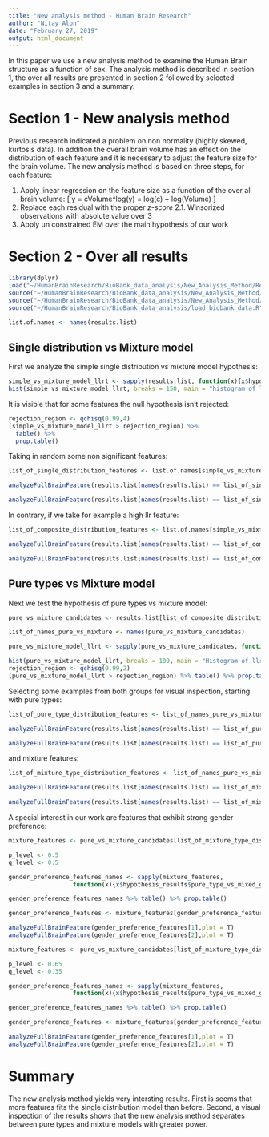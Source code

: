 ```yaml
---
title: "New analysis method - Human Brain Research"
author: "Nitay Alon"
date: "February 27, 2019"
output: html_document
---
```


In this paper we use a new analysis method to examine the Human Brain structure as a function of sex. The analysis method is described in section 1, the over all results are presented in section 2 followed by selected examples in section 3 and a summary.

# Section 1 - New analysis method
Previous research indicated a problem on non normality (highly skewed, kurtosis data). In addition the overall brain volume has an effect on the distribution of each feature and it is necessary to adjust the feature size for the brain volume. The new analysis method is based on three steps, for each feature:

1. Apply linear regression on the feature size as a function of the over all brain volume:
\[
y = cVolume^\alpha \implies log(y) = log(c) + \alpha log(Volume) 
\]
2. Replace each residual with the proper *z-score*
2.1. Winsorized observations with absolute value over 3 
3. Apply un constrained EM over the main hypothesis of our work

# Section 2 - Over all results
```r
library(dplyr)
load("~/HumanBrainResearch/BioBank_data_analysis/New_Analysis_Method/Residuals_analysis_methods/Results/New_analysis_method_results.RData")
source("~/HumanBrainResearch/BioBank_data_analysis/New_Analysis_Method/Residuals_analysis_methods/analyze_full_brain_feature.R")
source("~/HumanBrainResearch/BioBank_data_analysis/New_Analysis_Method/Residuals_analysis_methods/method_helper.R")
source("~/HumanBrainResearch/BioBank_data_analysis/load_biobank_data.R")

list.of.names <- names(results.list)
```

## Single distribution vs Mixture model
First we analyze the simple single distribution vs mixture model hypothesis:
```r
simple_vs_mixture_model_llrt <- sapply(results.list, function(x){x$hypothesis_results$simple_vs_compostie_llrt})
hist(simple_vs_mixture_model_llrt, breaks = 150, main = "histogram of llr statistic", sub = "Single distribution vs mixture model",xlab = "LLR")
```

It is visible that for some features the null hypothesis isn't rejected:
```r
rejection_region <- qchisq(0.99,4)
(simple_vs_mixture_model_llrt > rejection_region) %>% 
  table() %>% 
  prop.table()
```

Taking in random some non significant features:
```r
list_of_single_distribution_features <- list.of.names[simple_vs_mixture_model_llrt < rejection_region]

analyzeFullBrainFeature(results.list[names(results.list) == list_of_single_distribution_features[1]],plot = T)

analyzeFullBrainFeature(results.list[names(results.list) == list_of_single_distribution_features[10]],plot = T)
```

In contrary, if we take for example a high llr feature:
```r
list_of_composite_distribution_features <- list.of.names[simple_vs_mixture_model_llrt > rejection_region]

analyzeFullBrainFeature(results.list[names(results.list) == list_of_composite_distribution_features[2]],plot = T)

analyzeFullBrainFeature(results.list[names(results.list) == list_of_composite_distribution_features[10]],plot = T)
```

## Pure types vs Mixture model

Next we test the hypothesis of pure types vs mixture model:
```r
pure_vs_mixture_candidates <- results.list[list_of_composite_distribution_features]

list_of_names_pure_vs_mixture <- names(pure_vs_mixture_candidates)

pure_vs_mixture_model_llrt <- sapply(pure_vs_mixture_candidates, function(x){-2*x$hypothesis_results$pure_vs_mixed_llrt})
```

```r
hist(pure_vs_mixture_model_llrt, breaks = 100, main = "Histogram of llr",sub = "Pure type vs Composite", xlab = "llr")
rejection_region <- qchisq(0.99,2)
(pure_vs_mixture_model_llrt > rejection_region) %>% table() %>% prop.table()
```
Selecting some examples from both groups for visual inspection, starting with pure types:

```r
list_of_pure_type_distribution_features <- list_of_names_pure_vs_mixture[pure_vs_mixture_model_llrt < rejection_region]

analyzeFullBrainFeature(results.list[names(results.list) == list_of_pure_type_distribution_features[2]],plot = T)

analyzeFullBrainFeature(results.list[names(results.list) == list_of_pure_type_distribution_features[10]],plot = T)
```

and mixture features:
```r
list_of_mixture_type_distribution_features <- list_of_names_pure_vs_mixture[pure_vs_mixture_model_llrt > rejection_region]

analyzeFullBrainFeature(results.list[names(results.list) == list_of_mixture_type_distribution_features[2]],plot = T)

analyzeFullBrainFeature(results.list[names(results.list) == list_of_mixture_type_distribution_features[10]],plot = T)
```

A special interest in our work are features that exhibit strong gender preference:
```r
mixture_features <- pure_vs_mixture_candidates[list_of_mixture_type_distribution_features]

p_level <- 0.5
q_level <- 0.5

gender_preference_features_names <- sapply(mixture_features, 
                  function(x){x$hypothesis_results$pure_type_vs_mixed_gender_em_results$alternative_hypothesis$m_parameters$p > p_level &&                       x$hypothesis_results$pure_type_vs_mixed_gender_em_results$alternative_hypothesis$m_parameters$q < q_level})

gender_preference_features_names %>% table() %>% prop.table()

gender_preference_features <- mixture_features[gender_preference_features_names]

analyzeFullBrainFeature(gender_preference_features[1],plot = T)
analyzeFullBrainFeature(gender_preference_features[2],plot = T)
```

```r
mixture_features <- pure_vs_mixture_candidates[list_of_mixture_type_distribution_features]

p_level <- 0.65
q_level <- 0.35

gender_preference_features_names <- sapply(mixture_features, 
                  function(x){x$hypothesis_results$pure_type_vs_mixed_gender_em_results$alternative_hypothesis$m_parameters$p > p_level &&                       x$hypothesis_results$pure_type_vs_mixed_gender_em_results$alternative_hypothesis$m_parameters$q < q_level})

gender_preference_features_names %>% table() %>% prop.table()

gender_preference_features <- mixture_features[gender_preference_features_names]

analyzeFullBrainFeature(gender_preference_features[1],plot = T)
analyzeFullBrainFeature(gender_preference_features[2],plot = T)
```

# Summary
The new analysis method yields very intersting results. First is seems that more features fits the single distribution model than before. Second, a visual inspection of the results shows that the new analysis method separates between pure types and mixture models with greater power.  
